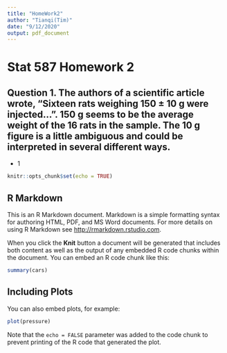 ```yaml
---
title: "HomeWork2"
author: "Tianqi(Tim)"
date: "9/12/2020"
output: pdf_document
---
```


# Stat 587 Homework 2

##  Question 1. The authors of a scientific article wrote, “Sixteen rats weighing 150 $\pm$ 10 g were injected...”. 150 g seems to be the average weight of the 16 rats in the sample. The 10 g figure is a little ambiguous and could be interpreted in several different ways.

* 1




```r
knitr::opts_chunk$set(echo = TRUE)
```

## R Markdown

This is an R Markdown document. Markdown is a simple formatting syntax for authoring HTML, PDF, and MS Word documents. For more details on using R Markdown see <http://rmarkdown.rstudio.com>.

When you click the **Knit** button a document will be generated that includes both content as well as the output of any embedded R code chunks within the document. You can embed an R code chunk like this:

```r
summary(cars)
```

## Including Plots

You can also embed plots, for example:

```r
plot(pressure)
```

Note that the `echo = FALSE` parameter was added to the code chunk to prevent printing of the R code that generated the plot.
